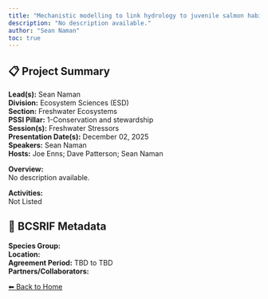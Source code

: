 ```yaml
---
title: "Mechanistic modelling to link hydrology to juvenile salmon habitat quality and productivity"
description: "No description available."
author: "Sean Naman"
toc: true
---
```


## 📋 Project Summary

**Lead(s):** Sean Naman  
**Division:** Ecosystem Sciences (ESD)  
**Section:** Freshwater Ecosystems  
**PSSI Pillar:** 1-Conservation and stewardship  
**Session(s):** Freshwater Stressors  
**Presentation Date(s):** December 02, 2025  
**Speakers:** Sean Naman  
**Hosts:** Joe Enns; Dave Patterson; Sean Naman  

**Overview:**  
No description available.   

**Activities:**  
Not Listed

## 🧬 BCSRIF Metadata

**Species Group:**   
**Location:**   
**Agreement Period:** TBD to TBD  
**Partners/Collaborators:**   

[⬅ Back to Home](../index.qmd)

